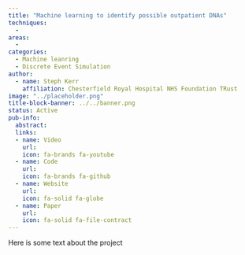```yaml
---
title: "Machine learning to identify possible outpatient DNAs"
techniques:
  -
areas:
  -
categories:
  - Machine leanring
  - Discrete Event Simulation
author:
  - name: Steph Kerr
    affiliation: Chesterfield Royal Hospital NHS Foundation TRust
image: "../placeholder.png"
title-block-banner: ../../banner.png
status: Active
pub-info:
  abstract:
  links:
  - name: Video
    url:
    icon: fa-brands fa-youtube
  - name: Code
    url:
    icon: fa-brands fa-github
  - name: Website
    url:
    icon: fa-solid fa-globe
  - name: Paper
    url:
    icon: fa-solid fa-file-contract
---
```


Here is some text about the project
